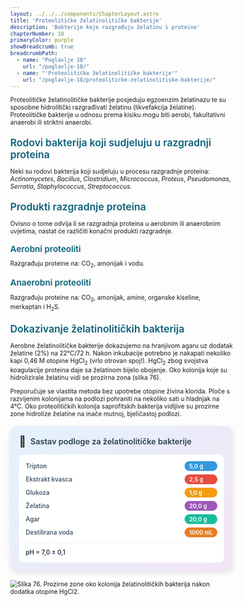 ```yaml
---
layout: ../../../components/ChapterLayout.astro
title: 'Proteolitičke želatinolitičke bakterije'
description: 'Bakterije koje razgrađuju želatinu i proteine'
chapterNumber: 18
primaryColor: purple
showBreadcrumb: true
breadcrumbPath:
  - name: "Poglavlje 18"
    url: "/poglavlje-18/"
  - name: "'Proteolitičke želatinolitičke bakterije'"
    url: "/poglavlje-18/proteoliticke-zelatinolitiske-bakterije/"
---
```




Proteolitičke želatinolitičke bakterije posjeduju egzoenzim želatinazu te su sposobne hidrolitički razgrađivati želatinu (likvefakcija želatine). Proteolitičke bakterije u odnosu prema kisiku mogu biti aerobi, fakultativni anaerobi ili striktni anaerobi.

<h3 style="color: #096279; font-size: 1.4rem; font-weight: 600; margin: 1.5rem 0 1rem 0;">Rodovi bakterija koji sudjeluju u razgradnji proteina</h3>

Neki su rodovi bakterija koji sudjeluju u procesu razgradnje proteina: *Actinomycetes*, *Bacillus*, *Clostridium*, *Micrococcus*, *Proteus*, *Pseudomonas*, *Serratia*, *Staphylococcus*, *Streptococcus*.

<h3 style="color: #096279; font-size: 1.4rem; font-weight: 600; margin: 1.5rem 0 1rem 0;">Produkti razgradnje proteina</h3>

Ovisno o tome odvija li se razgradnja proteina u aerobnim ili anaerobnim uvjetima, nastat će različiti konačni produkti razgradnje.

<h4 style="color: #096279; font-size: 1.2rem; font-weight: 600; margin: 1.2rem 0 0.8rem 0;">Aerobni proteoliti</h4>
Razgrađuju proteine na: CO<sub>2</sub>, amonijak i vodu.

<h4 style="color: #096279; font-size: 1.2rem; font-weight: 600; margin: 1.2rem 0 0.8rem 0;">Anaerobni proteoliti</h4>
Razgrađuju proteine na: CO<sub>2</sub>, amonijak, amine, organske kiseline, merkaptan i H<sub>2</sub>S.

<h3 style="color: #096279; font-size: 1.4rem; font-weight: 600; margin: 1.5rem 0 1rem 0;">Dokazivanje želatinolitičkih bakterija</h3>

Aerobne želatinolitičke bakterije dokazujemo na hranjivom agaru uz dodatak želatine (2%) na 22°C/72 h. Nakon inkubacije potrebno je nakapati nekoliko kapi 0,46 M otopine HgCl<sub>2</sub> (vrlo otrovan spoj!). HgCl<sub>2</sub> zbog svojstva koagulacije proteina daje sa želatinom bijelo obojenje. Oko kolonija koje su hidrolizirale želatinu vidi se prozirna zona (slika 76).

Preporučuje se vlastita metoda bez upotrebe otopine živina klorida. Ploče s razvijenim kolonijama na podlozi pohraniti na nekoliko sati u hladnjak na 4°C. Oko proteolitičkih kolonija saprofitskih bakterija vidljive su prozirne zone hidrolize želatine na inače mutnoj, bjeličastoj podlozi.

<div style="max-width: 520px; background: linear-gradient(135deg, #e3f2fd 0%, #f3e5f5 100%); border-radius: 15px; padding: 20px; box-shadow: 0 4px 12px rgba(0,0,0,0.1); margin: 20px auto;">
  <div style="display: flex; align-items: center; margin-bottom: 15px;">
    <span style="font-size: 24px; margin-right: 10px;">🧫</span>
    <h3 style="margin: 0; color: #2c3e50; font-weight: 600; font-size: 18px;">Sastav podloge za želatinolitičke bakterije</h3>
  </div>
  <div style="background: white; border-radius: 10px; padding: 15px;">
    <div style="display: grid; grid-template-columns: minmax(0, 1fr) auto; gap: 8px 15px; align-items: center;">
      <span style="font-weight: 500; color: #34495e; font-size: 14px;">Tripton</span>
      <span style="background: #3498db; color: white; padding: 3px 10px; border-radius: 15px; font-size: 13px; font-weight: 600;">5,0 g</span>
      <span style="font-weight: 500; color: #34495e; font-size: 14px;">Ekstrakt kvasca</span>
      <span style="background: #e74c3c; color: white; padding: 3px 10px; border-radius: 15px; font-size: 13px; font-weight: 600;">2,5 g</span>
      <span style="font-weight: 500; color: #34495e; font-size: 14px;">Glukoza</span>
      <span style="background: #f39c12; color: white; padding: 3px 10px; border-radius: 15px; font-size: 13px; font-weight: 600;">1,0 g</span>
      <span style="font-weight: 500; color: #34495e; font-size: 14px;">Želatina</span>
      <span style="background: #9b59b6; color: white; padding: 3px 10px; border-radius: 15px; font-size: 13px; font-weight: 600;">20,0 g</span>
      <span style="font-weight: 500; color: #34495e; font-size: 14px;">Agar</span>
      <span style="background: #1abc9c; color: white; padding: 3px 10px; border-radius: 15px; font-size: 13px; font-weight: 600;">20,0 g</span>
      <span style="font-weight: 500; color: #34495e; font-size: 14px;">Destilirana voda</span>
      <span style="background: #e67e22; color: white; padding: 3px 10px; border-radius: 15px; font-size: 13px; font-weight: 600;">1000 mL</span>
    </div>
    <div style="margin-top: 12px; padding-top: 12px; border-top: 1px solid #ecf0f1;">
      <span style="font-weight: 600; color: #2c3e50; font-size: 14px;">pH = 7,0 ± 0,1</span>
    </div>
  </div>
</div>

![Slika 76. Prozirne zone oko kolonija želatinolitičkih bakterija nakon dodatka otopine HgCl2.](/images/slika76.jpg)

